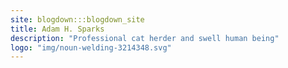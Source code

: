 ```yaml
---
site: blogdown:::blogdown_site
title: Adam H. Sparks
description: "Professional cat herder and swell human being"
logo: "img/noun-welding-3214348.svg"
---
```

